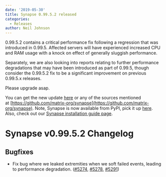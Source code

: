 ```yaml
---
date: '2019-05-30'
title: Synapse 0.99.5.2 released
categories:
  - Releases
author: Neil Johnson
---
```



0.99.5.2 contains a critical performance fix following a regression that was introduced in 0.99.5. Affected servers will have experienced increased CPU and RAM usage with a knock on effect of generally sluggish performance.

Separately, we are also looking into reports relating to further performance degradations that may have been introduced as part of 0.99.5, though consider the 0.99.5.2 fix to be a significant improvement on previous 0.99.5.x releases.

Please upgrade asap.

You can get the new update [here](https://github.com/matrix-org/synapse/releases/tag/v0.99.5.2) or any of the sources mentioned at [https://github.com/matrix-org/synapse](https://github.com/matrix-org/synapse). Note, Synapse is now available from PyPI, pick it up [here](https://pypi.org/project/matrix-synapse/). Also, check out our [Synapse installation guide page](https://matrix.org/docs/guides/installing-synapse).

Synapse v0.99.5.2 Changelog
===========================

Bugfixes
--------

- Fix bug where we leaked extremities when we soft failed events, leading to performance degradation. ([\#5274](https://github.com/matrix-org/synapse/issues/5274), [\#5278](https://github.com/matrix-org/synapse/issues/5278), [\#5291](https://github.com/matrix-org/synapse/issues/5291))
